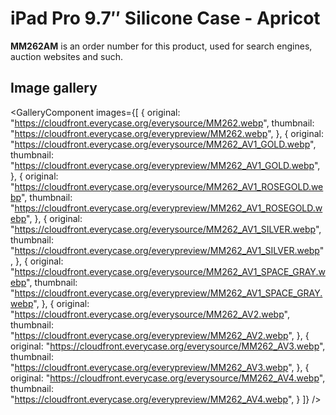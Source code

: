
# iPad Pro 9.7″ Silicone Case - Apricot

<Callout type='info' emoji='👉🏻'>**MM262AM** is an order number for this product, used for search engines, auction websites and such.</Callout>

## Image gallery

<GalleryComponent
    images={[
      {
        original: "https://cloudfront.everycase.org/everysource/MM262.webp",
        thumbnail: "https://cloudfront.everycase.org/everypreview/MM262.webp",
      },
      {
        original: "https://cloudfront.everycase.org/everysource/MM262_AV1_GOLD.webp",
        thumbnail: "https://cloudfront.everycase.org/everypreview/MM262_AV1_GOLD.webp",
      },
      {
        original: "https://cloudfront.everycase.org/everysource/MM262_AV1_ROSEGOLD.webp",
        thumbnail: "https://cloudfront.everycase.org/everypreview/MM262_AV1_ROSEGOLD.webp",
      },
      {
        original: "https://cloudfront.everycase.org/everysource/MM262_AV1_SILVER.webp",
        thumbnail: "https://cloudfront.everycase.org/everypreview/MM262_AV1_SILVER.webp",
      },
      {
        original: "https://cloudfront.everycase.org/everysource/MM262_AV1_SPACE_GRAY.webp",
        thumbnail: "https://cloudfront.everycase.org/everypreview/MM262_AV1_SPACE_GRAY.webp",
      },
      {
        original: "https://cloudfront.everycase.org/everysource/MM262_AV2.webp",
        thumbnail: "https://cloudfront.everycase.org/everypreview/MM262_AV2.webp",
      },
      {
        original: "https://cloudfront.everycase.org/everysource/MM262_AV3.webp",
        thumbnail: "https://cloudfront.everycase.org/everypreview/MM262_AV3.webp",
      },
      {
        original: "https://cloudfront.everycase.org/everysource/MM262_AV4.webp",
        thumbnail: "https://cloudfront.everycase.org/everypreview/MM262_AV4.webp",
      }
    ]}
  />
